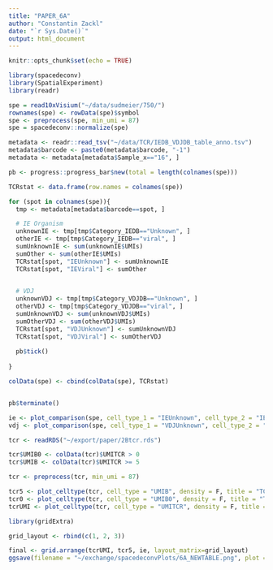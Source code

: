 ```yaml
---
title: "PAPER_6A"
author: "Constantin Zackl"
date: "`r Sys.Date()`"
output: html_document
---
```


```r
knitr::opts_chunk$set(echo = TRUE)
```

```r
library(spacedeconv)
library(SpatialExperiment)
library(readr)
```

```r
spe = read10xVisium("~/data/sudmeier/750/")
rownames(spe) <- rowData(spe)$symbol
spe <- preprocess(spe, min_umi = 87)
spe = spacedeconv::normalize(spe)
```

```r
metadata <- readr::read_tsv("~/data/TCR/IEDB_VDJDB_table_anno.tsv")
metadata$barcode <- paste0(metadata$barcode, "-1")
metadata <- metadata[metadata$Sample_x=="16", ]

pb <- progress::progress_bar$new(total = length(colnames(spe)))

TCRstat <- data.frame(row.names = colnames(spe))

for (spot in colnames(spe)){
  tmp <- metadata[metadata$barcode==spot, ]

  # IE Organism
  unknownIE <- tmp[tmp$Category_IEDB=="Unknown", ]
  otherIE <- tmp[tmp$Category_IEDB=="viral", ]
  sumUnknownIE <- sum(unknownIE$UMIs)
  sumOther <- sum(otherIE$UMIs)
  TCRstat[spot, "IEUnknown"] <- sumUnknownIE
  TCRstat[spot, "IEViral"] <- sumOther
  

  # VDJ
  unknownVDJ <- tmp[tmp$Category_VDJDB=="Unknown", ]
  otherVDJ <- tmp[tmp$Category_VDJDB=="viral", ]
  sumUnknownVDJ <- sum(unknownVDJ$UMIs)
  sumOtherVDJ <- sum(otherVDJ$UMIs)
  TCRstat[spot, "VDJUnknown"] <- sumUnknownVDJ
  TCRstat[spot, "VDJViral"] <- sumOtherVDJ
  
  pb$tick()
  
}

colData(spe) <- cbind(colData(spe), TCRstat)


pb$terminate()

ie <- plot_comparison(spe, cell_type_1 = "IEUnknown", cell_type_2 = "IEViral", density = F, smooth = F, title="IE Unknown vs Viral", palette = "Vik", reverse_palette = T, title_size = 25, spot_size = 1.03)
vdj <- plot_comparison(spe, cell_type_1 = "VDJUnknown", cell_type_2 = "VDJViral", density = F, smooth = F, title = "VDJUnknown vs Viral", palette = "Vik", title_size = 25, spot_size = 1.03, reverse_palette = T)
```



```r
tcr <- readRDS("~/export/paper/2Btcr.rds")
```

```r
tcr$UMIB0 <- colData(tcr)$UMITCR > 0
tcr$UMIB <- colData(tcr)$UMITCR >= 5

tcr <- preprocess(tcr, min_umi = 87)

tcr5 <- plot_celltype(tcr, cell_type = "UMIB", density = F, title = "TCR UMI > 5", smooth = F, show_image = T, palette = "Oslo", show_legend = F, zoom=TRUE, palette_type = "discrete", image_id = "hires", title_size = 25, spot_size = 1.03)
tcr0 <- plot_celltype(tcr, cell_type = "UMIB0", density = F, title = "TCR All", smooth = F, show_image = T, palette = "Oslo", show_legend = F, zoom=TRUE, palette_type = "discrete", image_id = "hires", title_size = 25, spot_size = 1.03)
tcrUMI <- plot_celltype(tcr, cell_type = "UMITCR", density = F, title = "TCR UMI", smooth = F, show_image = F, show_legend = T, zoom=TRUE, image_id = "hires", title_size = 25, spot_size = 1.03)
```

```r
library(gridExtra)

grid_layout <- rbind(c(1, 2, 3))

final <- grid.arrange(tcrUMI, tcr5, ie, layout_matrix=grid_layout)            
ggsave(filename = "~/exchange/spacedeconvPlots/6A_NEWTABLE.png", plot = final, dpi = 300)
```

